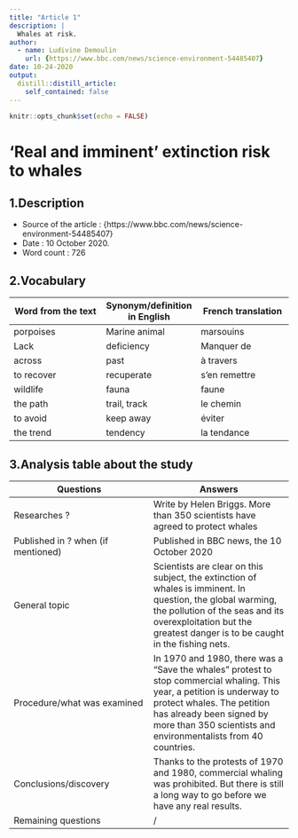 ```yaml
---
title: "Article 1"
description: |
  Whales at risk.
author:
  - name: Ludivine Demoulin
    url: {https://www.bbc.com/news/science-environment-54485407}
date: 10-24-2020
output:
  distill::distill_article:
    self_contained: false
---
```


```r
knitr::opts_chunk$set(echo = FALSE)
```

# 'Real and imminent' extinction risk to whales

## 1.Description

- Source of the article : {https://www.bbc.com/news/science-environment-54485407} 
- Date : 10 October 2020.
- Word count : 726

## 2.Vocabulary

| Word from the text | Synonym/definition in English | French translation |
| --- | --- | --- |
| porpoises | Marine animal | marsouins |
| Lack | deficiency | Manquer de |
| across | past | à travers |
| to recover | recuperate | s'en remettre |
| wildlife | fauna | faune |
| the path | trail, track | le chemin |
| to avoid| keep away | éviter |
| the trend | tendency | la tendance |

## 3.Analysis table about the study

| Questions | Answers |
| --- | --- |
| Researches ? | Write by Helen Briggs. More than 350 scientists have agreed to protect whales |
| Published in ? when (if mentioned) | Published in BBC news, the 10 October 2020 |
| General topic | Scientists are clear on this subject, the extinction of whales is imminent. In question, the global warming, the pollution of the seas and its overexploitation but the greatest danger is to be caught in the fishing nets. |
| Procedure/what was examined | In 1970 and 1980, there was a "Save the whales" protest to stop commercial whaling. This year, a petition is underway to protect whales. The petition has already been signed by more than 350 scientists and environmentalists from 40 countries.|
| Conclusions/discovery | Thanks to the protests of 1970 and 1980, commercial whaling was prohibited. But there is still a long way to go before we have any real results. |
| Remaining questions | / |
